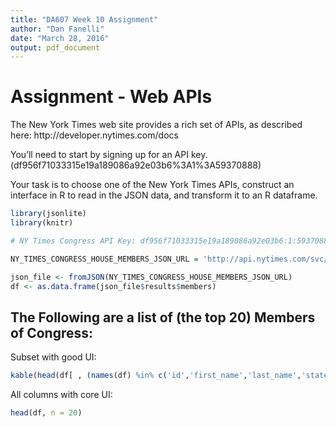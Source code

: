 ---
title: "DA607 Week 10 Assignment"
author: "Dan Fanelli"
date: "March 28, 2016"
output: pdf_document
---

# Assignment - Web APIs

The New York Times web site provides a rich set of APIs, as described here: http://developer.nytimes.com/docs

You'll need to start by signing up for an API key. (df956f71033315e19a189086a92e03b6%3A1%3A59370888)

Your task is to choose one of the New York Times APIs, construct an interface in R to read in the JSON data, and transform it to an R dataframe.


```{r message=FALSE, warning=FALSE}
library(jsonlite)
library(knitr)

# NY Times Congress API Key: df956f71033315e19a189086a92e03b6:1:59370888

NY_TIMES_CONGRESS_HOUSE_MEMBERS_JSON_URL = 'http://api.nytimes.com/svc/politics/v3/us/legislative/congress/102-113/house/members/current.json?api-key=df956f71033315e19a189086a92e03b6%3A1%3A59370888'

json_file <- fromJSON(NY_TIMES_CONGRESS_HOUSE_MEMBERS_JSON_URL)
df <- as.data.frame(json_file$results$members)
```

## The Following are a list of (the top 20) Members of Congress:

Subset with good UI:

```{r message=FALSE, warning=FALSE}
kable(head(df[ , (names(df) %in% c('id','first_name','last_name','state','party','seniority','missed_votes'))], n = 20))
```

All columns with core UI:

```{r message=FALSE, warning=FALSE}
head(df, n = 20)
```

